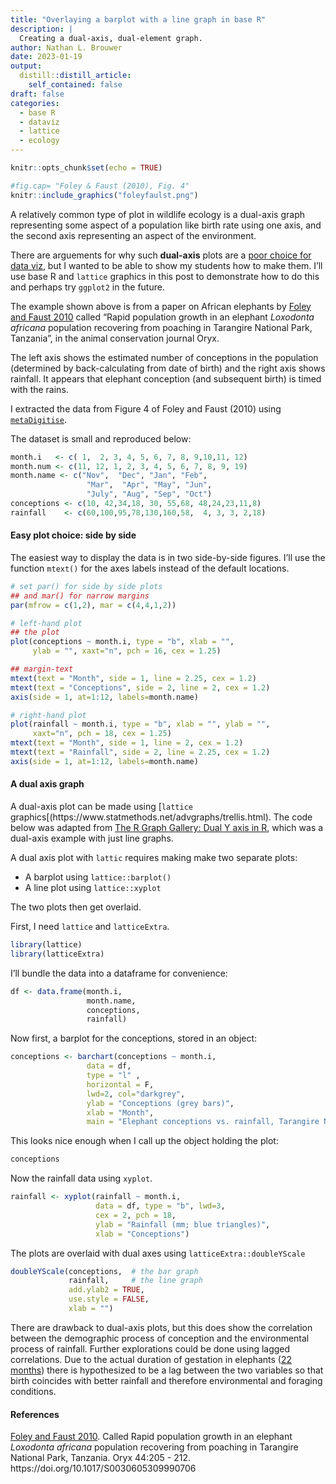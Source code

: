 ```yaml
---
title: "Overlaying a barplot with a line graph in base R"
description: |
  Creating a dual-axis, dual-element graph.
author: Nathan L. Brouwer
date: 2023-01-19
output:
  distill::distill_article:
    self_contained: false
draft: false
categories:
  - base R
  - dataviz
  - lattice
  - ecology
---
```



```r
knitr::opts_chunk$set(echo = TRUE)
```

```r
#fig.cap= "Foley & Faust (2010), Fig. 4"
knitr::include_graphics("foleyfaulst.png")
```

A relatively common type of plot in wildlife ecology is a dual-axis graph representing some aspect of a population like birth rate using one axis, and the second axis representing an aspect of the environment.

There are arguements for why such **dual-axis** plots are a [poor choice for data viz](https://blog.datawrapper.de/dualaxis/), but I wanted to be able to show my students how to make them.  I'll use base R and `lattice` graphics in this post to demonstrate how to do this and perhaps try `ggplot2` in the future.


The example shown above is from a paper on African elephants by [Foley and Faust 2010](https://www.cambridge.org/core/journals/oryx/article/rapid-population-growth-in-an-elephant-loxodonta-africana-population-recovering-from-poaching-in-tarangire-national-park-tanzania/2DADFFCB562E9553B1DF7688EB372FBF) called "Rapid population growth in an elephant *Loxodonta africana* population recovering from poaching in Tarangire National Park, Tanzania", in the animal conservation journal Oryx.

The left axis shows the estimated number of conceptions in the population (determined by back-calculating from date of birth) and the right axis shows rainfall.  It appears that elephant conception (and subsequent birth) is timed with the rains.

I extracted the data from Figure 4 of Foley and Faust (2010) using [`metaDigitise`](https://cran.r-project.org/web/packages/metaDigitise/vignettes/metaDigitise.html).

The dataset is small and reproduced below:

```r

month.i   <- c( 1,  2, 3, 4, 5, 6, 7, 8, 9,10,11, 12)
month.num <- c(11, 12, 1, 2, 3, 4, 5, 6, 7, 8, 9, 19)
month.name <- c("Nov",  "Dec", "Jan", "Feb",
                 "Mar",  "Apr", "May", "Jun",
                 "July", "Aug", "Sep", "Oct")
conceptions <- c(10, 42,34,18, 30, 55,68, 48,24,23,11,8)
rainfall    <- c(60,100,95,78,130,160,58,  4, 3, 3, 2,18)

```


#### Easy plot choice: side by side

The easiest way to display the data is in two side-by-side figures.  I'll use the function `mtext()` for the axes labels instead of the default locations. 


```r
# set par() for side by side plots 
## and mar() for narrow margins
par(mfrow = c(1,2), mar = c(4,4,1,2))

# left-hand plot
## the plot
plot(conceptions ~ month.i, type = "b", xlab = "", 
     ylab = "", xaxt="n", pch = 16, cex = 1.25)

## margin-text
mtext(text = "Month", side = 1, line = 2.25, cex = 1.2)
mtext(text = "Conceptions", side = 2, line = 2, cex = 1.2)
axis(side = 1, at=1:12, labels=month.name)

# right-hand plot
plot(rainfall ~ month.i, type = "b", xlab = "", ylab = "", 
     xaxt="n", pch = 18, cex = 1.25)
mtext(text = "Month", side = 1, line = 2, cex = 1.2)
mtext(text = "Rainfall", side = 2, line = 2.25, cex = 1.2)
axis(side = 1, at=1:12, labels=month.name)
```
#### A dual axis graph

A dual-axis plot can be made using [`lattice` graphics[(https://www.statmethods.net/advgraphs/trellis.html).  The code below was adapted from [The R Graph Gallery: Dual Y axis in R](https://r-graph-gallery.com/145-two-different-y-axis-on-the-same-plot.html
), which was a dual-axis example with just line graphs.

A dual axis plot with `lattic` requires making make two separate plots:

* A barplot using `lattice::barplot()`
* A line plot using `lattice::xyplot`

The two plots then get overlaid.


First, I need `lattice` and `latticeExtra`.

```r
library(lattice)
library(latticeExtra)
```

I'll bundle the data into a dataframe for convenience:

```r
df <- data.frame(month.i, 
                 month.name, 
                 conceptions, 
                 rainfall)

```

Now first, a barplot for the conceptions, stored in an object:

```r
conceptions <- barchart(conceptions ~ month.i, 
                 data = df, 
                 type = "l" , 
                 horizontal = F,
                 lwd=2, col="darkgrey", 
                 ylab = "Conceptions (grey bars)", 
                 xlab = "Month", 
                 main = "Elephant conceptions vs. rainfall, Tarangire NP Tanzania")

```

This looks nice enough when I call up the object holding the plot:

```r
conceptions
```

Now the rainfall data using `xyplot`.

```r
rainfall <- xyplot(rainfall ~ month.i, 
                   data = df, type = "b", lwd=3, 
                   cex = 2, pch = 18, 
                   ylab = "Rainfall (mm; blue triangles)",
                   xlab = "Conceptions")
```


The plots are overlaid with dual axes using `latticeExtra::doubleYScale`

```r
doubleYScale(conceptions,  # the bar graph
             rainfall,     # the line graph
             add.ylab2 = TRUE,
             use.style = FALSE, 
             xlab = "")

```

There are drawback to dual-axis plots, but this does show the correlation between the demographic process of conception and the environmental process of rainfall.  Further explorations could be done using lagged correlations.  Due to the actual duration of gestation in elephants ([22 months](https://royalsocietypublishing.org/doi/full/10.1098/rstb.2006.1831)) there is hypothesized to be a lag between the two variables so that birth coincides with better rainfall and therefore environmental and foraging conditions.

#### References

[Foley and Faust 2010](https://www.cambridge.org/core/journals/oryx/article/rapid-population-growth-in-an-elephant-loxodonta-africana-population-recovering-from-poaching-in-tarangire-national-park-tanzania/2DADFFCB562E9553B1DF7688EB372FBF). Called Rapid population growth in an elephant *Loxodonta africana* population recovering from poaching in Tarangire National Park, Tanzania.  Oryx 44:205 - 212.  https://doi.org/10.1017/S0030605309990706
